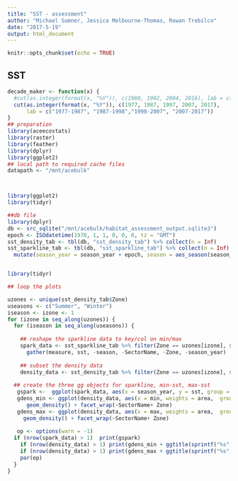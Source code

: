 ```yaml
---
title: "SST - assessment"
author: "Michael Sumner, Jessica Melbourne-Thomas, Rowan Trebilco"
date: "2017-5-19"
output: html_document
---
```


```r
knitr::opts_chunk$set(echo = TRUE)
```

## SST

```r
decade_maker <- function(x) {
  #cut(as.integer(format(x, "%Y")), c(1980, 1992, 2004, 2016), lab = c("1980-1992", "1991-2004","2002-2016"))
  cut(as.integer(format(x, "%Y")), c(1977, 1987, 1997, 2007, 2017), 
      lab = c("1977-1987", "1987-1998","1998-2007", "2007-2017"))
}
## preparation
library(aceecostats)
library(raster)
library(feather)
library(dplyr)
library(ggplot2)
## local path to required cache files
datapath <- "/mnt/acebulk"



library(ggplot2)
library(tidyr)

##db file
library(dplyr)
db <- src_sqlite("/mnt/acebulk/habitat_assessment_output.sqlite3")
epoch <- ISOdatetime(1970, 1, 1, 0, 0, 0, tz = "GMT")
sst_density_tab <- tbl(db, "sst_density_tab") %>% collect(n = Inf)
sst_sparkline_tab <- tbl(db, "sst_sparkline_tab") %>% collect(n = Inf) %>% 
  mutate(season_year = season_year + epoch, season = aes_season(season_year))


library(tidyr)

## loop the plots

uzones <- unique(sst_density_tab$Zone)
useasons <- c("Summer", "Winter")
iseason <- izone <- 1 
for (izone in seq_along(uzones)) {
  for (iseason in seq_along(useasons)) {
    
    ## reshape the sparkline data to key/col on min/max
    spark_data <- sst_sparkline_tab %>% filter(Zone == uzones[izone], season == useasons[iseason]) %>% 
      gather(measure, sst, -season, -SectorName, -Zone, -season_year)
    
    ## subset the density data
    density_data <- sst_density_tab %>% filter(Zone == uzones[izone], season == useasons[iseason]) 
    
  ## create the three gg objects for sparkline, min-sst, max-sst
   gspark <-  ggplot(spark_data, aes(x = season_year, y = sst, group = measure, colour = measure)) + geom_line() + facet_wrap(~SectorName)
   gdens_min <- ggplot(density_data, aes(x = min, weights = area,  group = decade, colour = decade)) + 
      geom_density() + facet_wrap(~SectorName+ Zone) 
   gdens_max <- ggplot(density_data, aes(x = max, weights = area,  group = decade, colour = decade)) + 
     geom_density() + facet_wrap(~SectorName+ Zone) 
   
   op <- options(warn = -1)
  if (nrow(spark_data) > 1)  print(gspark)
    if (nrow(density_data) > 1) print(gdens_min + ggtitle(sprintf("%s", useasons[iseason])))
    if (nrow(density_data) > 1) print(gdens_max + ggtitle(sprintf("%s", useasons[iseason])))
    par(op)
  }
}


```